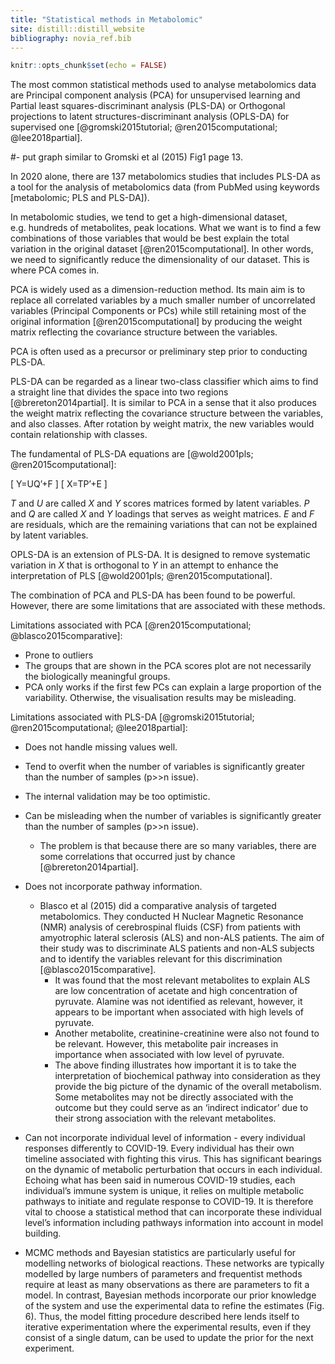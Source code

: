 ```yaml
---
title: "Statistical methods in Metabolomic"
site: distill::distill_website
bibliography: novia_ref.bib
---
```


```r
knitr::opts_chunk$set(echo = FALSE)

```
The most common statistical methods used to analyse metabolomics data are Principal component analysis (PCA) for unsupervised learning and Partial least squares-discriminant analysis (PLS-DA) or Orthogonal projections to latent structures-discriminant analysis (OPLS-DA) for supervised one [@gromski2015tutorial; @ren2015computational; @lee2018partial]. 

#- put graph similar to Gromski et al (2015) Fig1 page 13.

In 2020 alone, there are 137 metabolomics studies that includes PLS-DA as a tool for the analysis of metabolomics data (from PubMed using keywords [metabolomic; PLS and PLS-DA]).

In metabolomic studies, we tend to get a high-dimensional dataset, e.g. hundreds of metabolites, peak locations. What we want is to find a few combinations of those variables that would be best explain the total variation in the original dataset [@ren2015computational]. In other words, we need to significantly reduce the dimensionality of our dataset. This is where PCA comes in.

PCA is widely used as a dimension-reduction method. Its main aim is to replace all correlated variables by a much smaller number of uncorrelated variables (Principal Components or PCs) while still retaining most of the original information [@ren2015computational] by producing the weight matrix reflecting the covariance structure between the variables. 

PCA is often used as a precursor or preliminary step prior to conducting PLS-DA. 

PLS-DA can be regarded as a linear two-class classifier which aims to find a straight line that divides the space into two regions [@brereton2014partial]. It is similar to PCA in a sense that it also produces the weight matrix reflecting the covariance structure between the variables, and also classes. After rotation by weight matrix, the new variables would contain relationship with classes.

The fundamental of PLS-DA equations are [@wold2001pls; @ren2015computational]: 

\[
Y=UQ'+F
\]
\[
X=TP'+E
\]

 *T* and *U* are called *X* and *Y* scores matrices formed by latent variables. 
 *P* and *Q* are called *X* and *Y* loadings that serves as weight matrices.
 *E* and *F* are residuals, which are the remaining variations that can not be explained by latent variables. 

OPLS-DA is an extension of PLS-DA. It is designed to remove systematic variation in *X* that is orthogonal to *Y* in an attempt to enhance the interpretation of PLS [@wold2001pls; @ren2015computational]. 

The combination of PCA and PLS-DA has been found to be powerful. However, there are some limitations that are associated with these methods. 

Limitations associated with PCA [@ren2015computational; @blasco2015comparative]: 

- Prone to outliers
- The groups that are shown in the PCA scores plot are not necessarily the biologically meaningful groups. 
- PCA only works if the first few PCs can explain a large proportion of the variability. Otherwise, the visualisation results may be misleading. 


Limitations associated with PLS-DA [@gromski2015tutorial; @ren2015computational; @lee2018partial]: 

- Does not handle missing values well.
- Tend to overfit when the number of variables is significantly greater than the number of samples (p>>n issue). 
- The internal validation may be too optimistic. 
- Can be misleading when the number of variables is significantly greater than the number of samples (p>>n issue). 
  - The problem is that because there are so many variables, there are some correlations that occurred just by chance [@brereton2014partial]. 
- Does not incorporate pathway information. 
    - Blasco et al (2015) did a comparative analysis of targeted metabolomics. They conducted H Nuclear Magnetic Resonance (NMR) analysis of cerebrospinal fluids (CSF) from patients with amyotrophic lateral sclerosis (ALS) and non-ALS patients. The aim of their study was to discriminate ALS patients and non-ALS subjects and to identify the variables relevant for this discrimination [@blasco2015comparative]. 
      - It was found that the most relevant metabolites to explain ALS are low concentration of acetate and high concentration of pyruvate. Alamine was not identified as relevant, however, it appears to be important when associated with high levels of pyruvate. 
      - Another metabolite, creatinine-creatinine were also not found to be relevant. However, this metabolite pair increases in importance when associated with low level of pyruvate. 
      - The above finding illustrates how important it is to take the interpretation of biochemical pathway into consideration as they provide the big picture of the dynamic of the overall metabolism. Some metabolites may not be directly associated with the outcome but they could serve as an 'indirect indicator' due to their strong association with the relevant metabolites. 
    
- Can not incorporate individual level of information - every individual responses differently to COVID-19. Every individual has their own timeline associated with fighting this virus. This has significant bearings on the dynamic of metabolic perturbation that occurs in each individual. Echoing what has been said in numerous COVID-19 studies, each individual's immune system is unique, it relies on multiple metabolic pathways to initiate and regulate response to COVID-19. It is therefore vital to choose a statistical method that can incorporate these individual level's information including pathways information into account in model building. 


* MCMC methods and Bayesian statistics are particularly useful for modelling networks of biological reactions. These networks are typically modelled by large numbers of parameters and frequentist methods require at least as many observations as there are parameters to fit a model. In contrast, Bayesian methods incorporate our prior knowledge of the system and use the experimental data to refine the estimates (Fig. 6). Thus, the model fitting procedure described here lends itself to iterative experimentation where the experimental results, even if they consist of a single datum, can be used to update the prior for the next experiment. 


